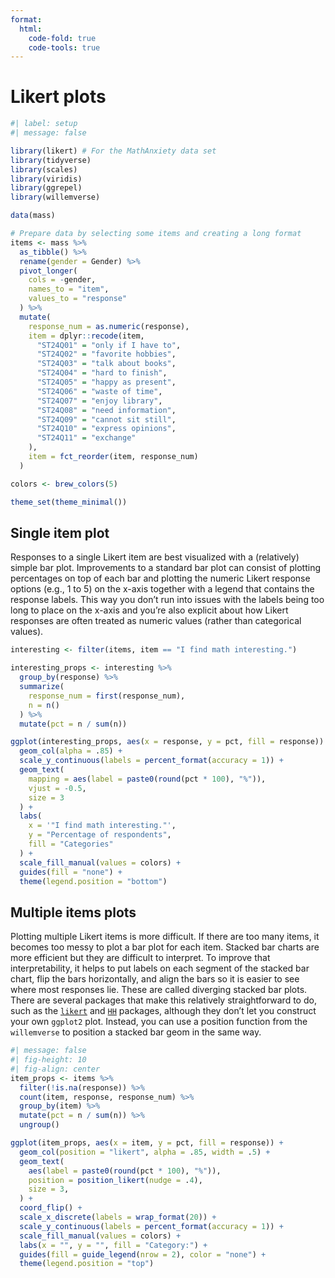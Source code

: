 ```yaml
---
format:
  html:
    code-fold: true
    code-tools: true
---
```


# Likert plots

```r
#| label: setup
#| message: false

library(likert) # For the MathAnxiety data set
library(tidyverse)
library(scales)
library(viridis)
library(ggrepel)
library(willemverse)

data(mass)

# Prepare data by selecting some items and creating a long format
items <- mass %>%
  as_tibble() %>%
  rename(gender = Gender) %>%
  pivot_longer(
    cols = -gender, 
    names_to = "item", 
    values_to = "response"
  ) %>%
  mutate(
    response_num = as.numeric(response),
    item = dplyr::recode(item, 
      "ST24Q01" = "only if I have to",
      "ST24Q02" = "favorite hobbies",
      "ST24Q03" = "talk about books",
      "ST24Q04" = "hard to finish",
      "ST24Q05" = "happy as present",
      "ST24Q06" = "waste of time",
      "ST24Q07" = "enjoy library",
      "ST24Q08" = "need information",
      "ST24Q09" = "cannot sit still",
      "ST24Q10" = "express opinions",
      "ST24Q11" = "exchange"
    ),
    item = fct_reorder(item, response_num)
  )

colors <- brew_colors(5)

theme_set(theme_minimal())
```

## Single item plot

Responses to a single Likert item are best visualized with a (relatively) simple bar plot. Improvements to a standard bar plot can consist of plotting percentages on top of each bar and plotting the numeric Likert response options (e.g., 1 to 5) on the x-axis together with a legend that contains the response labels. This way you don't run into issues with the labels being too long to place on the x-axis and you're also explicit about how Likert responses are often treated as numeric values (rather than categorical values).

```r
interesting <- filter(items, item == "I find math interesting.")

interesting_props <- interesting %>%
  group_by(response) %>%
  summarize(
    response_num = first(response_num),
    n = n()
  ) %>%
  mutate(pct = n / sum(n))

ggplot(interesting_props, aes(x = response, y = pct, fill = response)) +
  geom_col(alpha = .85) +
  scale_y_continuous(labels = percent_format(accuracy = 1)) +
  geom_text(
    mapping = aes(label = paste0(round(pct * 100), "%")), 
    vjust = -0.5, 
    size = 3
  ) +
  labs(
    x = '"I find math interesting."', 
    y = "Percentage of respondents", 
    fill = "Categories"
  ) +
  scale_fill_manual(values = colors) +
  guides(fill = "none") +
  theme(legend.position = "bottom")
```

## Multiple items plots

Plotting multiple Likert items is more difficult. If there are too many items, it becomes too messy to plot a bar plot for each item. Stacked bar charts are more efficient but they are difficult to interpret. To improve that interpretability, it helps to put labels on each segment of the stacked bar chart, flip the bars horizontally, and align the bars so it is easier to see where most responses lie. These are called diverging stacked bar plots. There are several packages that make this relatively straightforward to do, such as the [`likert`](https://github.com/jbryer/likert "likert R package") and [`HH`](https://cran.r-project.org/web/packages/HH/index.html "HH R package") packages, although they don't let you construct your own `ggplot2` plot. Instead, you can use a position function from the `willemverse` to position a stacked bar geom in the same way.

```r
#| message: false
#| fig-height: 10
#| fig-align: center
item_props <- items %>% 
  filter(!is.na(response)) %>%
  count(item, response, response_num) %>%
  group_by(item) %>%
  mutate(pct = n / sum(n)) %>%
  ungroup()

ggplot(item_props, aes(x = item, y = pct, fill = response)) +
  geom_col(position = "likert", alpha = .85, width = .5) +
  geom_text(
    aes(label = paste0(round(pct * 100), "%")),
    position = position_likert(nudge = .4),
    size = 3,
  ) +
  coord_flip() +
  scale_x_discrete(labels = wrap_format(20)) +
  scale_y_continuous(labels = percent_format(accuracy = 1)) +
  scale_fill_manual(values = colors) +
  labs(x = "", y = "", fill = "Category:") +
  guides(fill = guide_legend(nrow = 2), color = "none") +
  theme(legend.position = "top")
```
